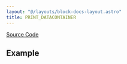 ```yaml
---
layout: "@/layouts/block-docs-layout.astro"
title: PRINT_DATACONTAINER
---
```



<PythonDocsDisplay docstring={docstring} />

[Source Code](https://github.com/flojoy-ai/blocks/blob/main/blocks/EXTRACTORS/DEBUGGING/PRINT_DATACONTAINER/PRINT_DATACONTAINER.py)

## Example
